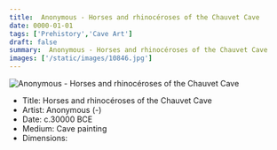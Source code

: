 ```yaml
---
title:  Anonymous - Horses and rhinocéroses of the Chauvet Cave
date: 0000-01-01
tags: ['Prehistory','Cave Art']
draft: false
summary:  Anonymous - Horses and rhinocéroses of the Chauvet Cave
images: ['/static/images/10846.jpg']
---
```


![ Anonymous - Horses and rhinocéroses of the Chauvet Cave](/static/images/10846.jpg)

* Title: Horses and rhinocéroses of the Chauvet Cave
* Artist:  Anonymous (-)
* Date: c.30000 BCE
* Medium: Cave painting
* Dimensions: 


